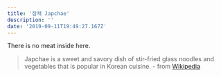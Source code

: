 ```yaml
---
title: '잡채 Japchae'
description: ''
date: '2019-09-11T19:49:27.167Z'
---
```


There is no meat inside here.

> Japchae is a sweet and savory dish of stir-fried glass noodles and vegetables that is popular in Korean cuisine. - from [Wikipedia](https://en.m.wikipedia.org/wiki/Japchae)
